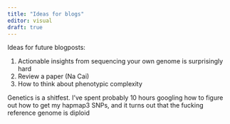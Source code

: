 ```yaml
---
title: "Ideas for blogs"
editor: visual
draft: true
---
```


Ideas for future blogposts:

1.  Actionable insights from sequencing your own genome is surprisingly hard
2.  Review a paper (Na Cai)
3.  How to think about phenotypic complexity

Genetics is a shitfest. I've spent probably 10 hours googling how to figure out how to get my hapmap3 SNPs, and it turns out that the fucking reference genome is diploid

